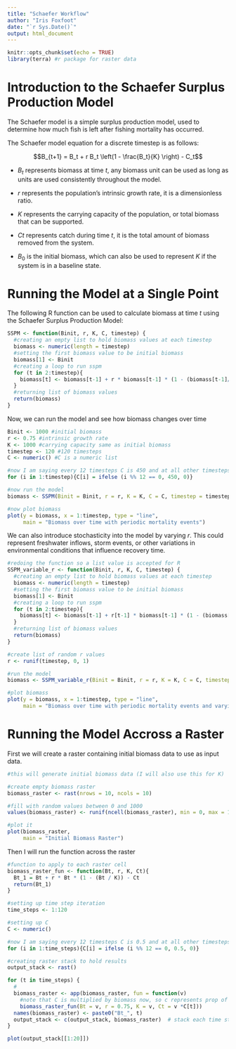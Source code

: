 ```yaml
---
title: "Schaefer Workflow"
author: "Iris Foxfoot"
date: "`r Sys.Date()`"
output: html_document
---
```


```r
knitr::opts_chunk$set(echo = TRUE)
library(terra) #r package for raster data
```

# Introduction to the Schaefer Surplus Production Model

The Schaefer model is a simple surplus production model, used to determine how much fish is left after fishing mortality has occurred. 

The Schaefer model equation for a discrete timestep is as follows:


$$B_{t+1} = B_t + r B_t \left(1 - \frac{B_t}{K} \right) - C_t$$

- $B_t$ represents biomass at time $t$, any biomass unit can be used as long as units are used consistently throughout the model.

- $r$ represents the population’s intrinsic growth rate, it is a dimensionless ratio. 

- $K$ represents the carrying capacity of the population, or total biomass that can be supported.

- $Ct$ represents catch during time $t$, it is the total amount of biomass removed from the system.

- $B_0$ is the initial biomass, which can also be used to represent $K$ if the system is in a baseline state.

# Running the Model at a Single Point

The following R function can be used to calculate biomass at time $t$ using the Schaefer Surplus Production Model:

```r
SSPM <- function(Binit, r, K, C, timestep) {
  #creating an empty list to hold biomass values at each timestep
  biomass <- numeric(length = timestep)
  #setting the first biomass value to be initial biomass
  biomass[1] <- Binit
  #creating a loop to run sspm
  for (t in 2:timestep){
    biomass[t] <- biomass[t-1] + r * biomass[t-1] * (1 - (biomass[t-1]/K)) - C[t-1]
  }
  #returning list of biomass values
  return(biomass)
}
```

Now, we can run the model and see how biomass changes over time

```r
Binit <- 1000 #initial biomass
r <- 0.75 #intrinsic growth rate
K <- 1000 #carrying capacity same as initial biomass
timestep <- 120 #120 timesteps
C <- numeric() #C is a numeric list

#now I am saying every 12 timesteps C is 450 and at all other timesteps it is 0
for (i in 1:timestep){C[i] = ifelse (i %% 12 == 0, 450, 0)}

#now run the model
biomass <- SSPM(Binit = Binit, r = r, K = K, C = C, timestep = timestep)

#now plot biomass
plot(y = biomass, x = 1:timestep, type = "line", 
     main = "Biomass over time with periodic mortality events")
```

We can also introduce stochasticity into the model by varying $r$. This could represent freshwater inflows, storm events, or other variations in environmental conditions that influence recovery time.

```r
#redoing the function so a list value is accepted for R
SSPM_variable_r <- function(Binit, r, K, C, timestep) {
  #creating an empty list to hold biomass values at each timestep
  biomass <- numeric(length = timestep)
  #setting the first biomass value to be initial biomass
  biomass[1] <- Binit
  #creating a loop to run sspm
  for (t in 2:timestep){
    biomass[t] <- biomass[t-1] + r[t-1] * biomass[t-1] * (1 - (biomass[t-1]/K)) - C[t-1]
  }
  #returning list of biomass values
  return(biomass)
}

#create list of random r values
r <- runif(timestep, 0, 1)

#run the model
biomass <- SSPM_variable_r(Binit = Binit, r = r, K = K, C = C, timestep = timestep)

#plot biomass
plot(y = biomass, x = 1:timestep, type = "line",
     main = "Biomass over time with periodic mortality events and varying r")
```

# Running the Model Accross a Raster

First we will create a raster containing initial biomass data to use as input data.

```r
#this will generate initial biomass data (I will also use this for K)

#create empty biomass raster
biomass_raster <- rast(nrows = 10, ncols = 10)

#fill with random values between 0 and 1000
values(biomass_raster) <- runif(ncell(biomass_raster), min = 0, max = 1000)

#plot it
plot(biomass_raster,
     main = "Initial Biomass Raster")
```


Then I will run the function across the raster 

```r
#function to apply to each raster cell
biomass_raster_fun <- function(Bt, r, K, Ct){
  Bt_1 = Bt + r * Bt * (1 - (Bt / K)) - Ct
  return(Bt_1)
}

#setting up time step iteration
time_steps <- 1:120

#setting up C
C <- numeric() 

#now I am saying every 12 timesteps C is 0.5 and at all other timesteps it is 1
for (i in 1:time_steps){C[i] = ifelse (i %% 12 == 0, 0.5, 0)}

#creating raster stack to hold results
output_stack <- rast()

for (t in time_steps) {
  #
  biomass_raster <- app(biomass_raster, fun = function(v) 
    #note that C is multiplied by biomass now, so c represents prop of biomass removed
    biomass_raster_fun(Bt = v, r = 0.75, K = v, Ct = v *C[t]))
  names(biomass_raster) <- paste0("Bt_", t)
  output_stack <- c(output_stack, biomass_raster)  # stack each time step
}

plot(output_stack[[1:20]])

```






